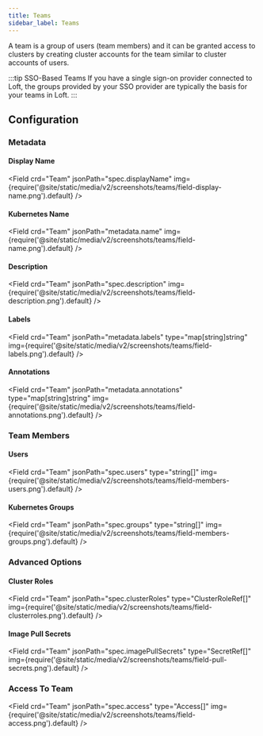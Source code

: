 ```yaml
---
title: Teams
sidebar_label: Teams
---
```




A team is a group of users (team members) and it can be granted access to clusters by creating cluster accounts for the team similar to cluster accounts of users.

:::tip SSO-Based Teams
If you have a single sign-on provider connected to Loft, the groups provided by your SSO provider are typically the basis for your teams in Loft.
:::


## Configuration

### Metadata

#### Display Name
<Field crd="Team" jsonPath="spec.displayName" img={require('@site/static/media/v2/screenshots/teams/field-display-name.png').default} />

#### Kubernetes Name
<Field crd="Team" jsonPath="metadata.name" img={require('@site/static/media/v2/screenshots/teams/field-name.png').default} />

#### Description
<Field crd="Team" jsonPath="spec.description" img={require('@site/static/media/v2/screenshots/teams/field-description.png').default} />

#### Labels
<Field crd="Team" jsonPath="metadata.labels" type="map[string]string" img={require('@site/static/media/v2/screenshots/teams/field-labels.png').default} />

#### Annotations
<Field crd="Team" jsonPath="metadata.annotations" type="map[string]string" img={require('@site/static/media/v2/screenshots/teams/field-annotations.png').default} />


### Team Members

#### Users
<Field crd="Team" jsonPath="spec.users" type="string[]" img={require('@site/static/media/v2/screenshots/teams/field-members-users.png').default} />

#### Kubernetes Groups
<Field crd="Team" jsonPath="spec.groups" type="string[]" img={require('@site/static/media/v2/screenshots/teams/field-members-groups.png').default} />


### Advanced Options

#### Cluster Roles
<Field crd="Team" jsonPath="spec.clusterRoles" type="ClusterRoleRef[]" img={require('@site/static/media/v2/screenshots/teams/field-clusterroles.png').default} />

#### Image Pull Secrets
<Field crd="Team" jsonPath="spec.imagePullSecrets" type="SecretRef[]" img={require('@site/static/media/v2/screenshots/teams/field-pull-secrets.png').default} />


### Access To Team
<Field crd="Team" jsonPath="spec.access" type="Access[]" img={require('@site/static/media/v2/screenshots/teams/field-access.png').default} />

